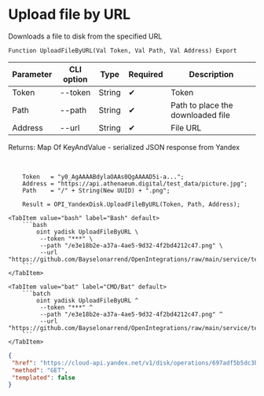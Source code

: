 ﻿---
sidebar_position: 11
description: Upload file by URL and other functions to work with Yandex Disk in the Open Integration Package, a free open-source integration library for 1C:Enterprise 8, OneScript and CLI
keywords: [1C, 1С, 1С:Enterprise, 1С:Enterprise 8.3, API, Integration, Services, Exchange, OneScript, CLI, Yandex Disk]
---


# Upload file by URL
 Downloads a file to disk from the specified URL



`Function UploadFileByURL(Val Token, Val Path, Val Address) Export`

  | Parameter | CLI option | Type | Required | Description |
  |-|-|-|-|-|
  | Token | --token | String | &#x2714; | Token |
  | Path | --path | String | &#x2714; | Path to place the downloaded file |
  | Address | --url | String | &#x2714; | File URL |

  
  Returns:  Map Of KeyAndValue - serialized JSON response from Yandex

<br/>




```bsl title="1C:Enterprise/OneScript code example"
    Token   = "y0_AgAAAABdylaOAAs0QgAAAAD5i-a...";
    Address = "https://api.athenaeum.digital/test_data/picture.jpg";
    Path    = "/" + String(New UUID) + ".png";

    Result = OPI_YandexDisk.UploadFileByURL(Token, Path, Address);
```
 

 <Tabs>
  
    <TabItem value="bash" label="Bash" default>
        ```bash
            oint yadisk UploadFileByURL \
             --token "***" \
             --path "/e3e18b2e-a37a-4ae5-9d32-4f2bd4212c47.png" \
             --url "https://github.com/Bayselonarrend/OpenIntegrations/raw/main/service/test_data/picture.jpg"
        ```
    </TabItem>
  
    <TabItem value="bat" label="CMD/Bat" default>
        ```batch
            oint yadisk UploadFileByURL ^
             --token "***" ^
             --path "/e3e18b2e-a37a-4ae5-9d32-4f2bd4212c47.png" ^
             --url "https://github.com/Bayselonarrend/OpenIntegrations/raw/main/service/test_data/picture.jpg"
        ```
    </TabItem>
</Tabs>


```json title="Result"
{
 "href": "https://cloud-api.yandex.net/v1/disk/operations/697adf5b5dc3bca81887972604246238630a88ddda323bb45dfa3d6182f88cfc",
 "method": "GET",
 "templated": false
}
```
